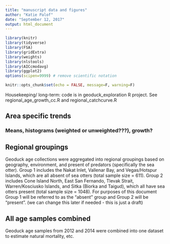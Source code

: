 ```yaml
---
title: "manuscript data and figures"
author: "Katie Palof"
date: "September 12, 2017"
output: html_document
---
```


```r
library(knitr)
library(tidyverse)
library(FSA)
library(gridExtra)
library(weights)
library(nlstools)
library(AICcmodavg)
library(ggplot2)
options(scipen=9999) # remove scientific notation

knitr::opts_chunk$set(echo = FALSE, message=F, warning=F)
```
Housekeeping/ long-term: code is in geoduck_exploration R project. See regional_age_growth_cc.R and regional_catchcurve.R

## Area specific trends

### Means, histograms (weighted or unweighted???), growth?




## Regional groupings
Geoduck age collections were aggregated into regional groupings based on geography, environment, and present of predators (specifically the sea otter).  Group 1 includes the Nakat Inlet, Vallenar Bay, and Vegas/Hotspur Islands, which are all absent of sea otters (total sample size = 611).  Group 2 includes Cone Island North, East San Fernando, Tlevak Strait, Warren/Kosciusko Islands, and Sitka (Biorka and Taigud), which all have sea otters present (total sample size = 1048).  For purposes of this document Group 1 will be referred to as the "absent" group and Group 2 will be "present".  (we can change this later if needed - this is just a draft)



## All age samples combined
Geoduck age samples from 2012 and 2014 were combined into one dataset to estimate natural mortality, etc. 